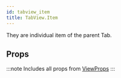 ```yaml
---
id: tabview_item
title: TabView.Item
---
```



They are individual item of the parent Tab.

## Props

:::note
Includes all props from [ViewProps](https://reactnative.dev/docs/view#props)
:::
